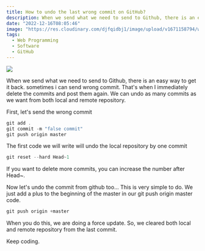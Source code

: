 ```yaml
---
title: How to undo the last wrong commit on GitHub?
description: When we send what we need to send to Github, there is an easy way to get it back. sometimes i can send wrong commit. That's when I immediately delete the commits and post them again. 
date: "2022-12-16T08:05:46"
image: "https://res.cloudinary.com/djfqidbj1/image/upload/v1671158794/wtbaeyuvlicovk0ykaky.jpg"
tags:
  - Web Programming
  - Software
  - GitHub
---
```

<img className="w-full rounded-xl" src="https://res.cloudinary.com/djfqidbj1/image/upload/v1671158794/wtbaeyuvlicovk0ykaky.jpg" />

When we send what we need to send to Github, there is an easy way to get it back. sometimes i can send wrong commit. That's when I immediately delete the commits and post them again. We can undo as many commits as we want from both local and remote repository.

First, let's send the wrong commit

```javascript
git add .
git commit -m "false commit"
git push origin master
```
The first code we will write will undo the local repository by one commit

```javascript
git reset --hard Head~1
```
If you want to delete more commits, you can increase the number after Head~.

Now let's undo the commit from github too... This is very simple to do. We just add a plus to the beginning of the master in our git push origin master code.

```javascript
git push origin +master
```

When you do this, we are doing a force update. So, we cleared both local and remote repository from the last commit.

Keep coding.

